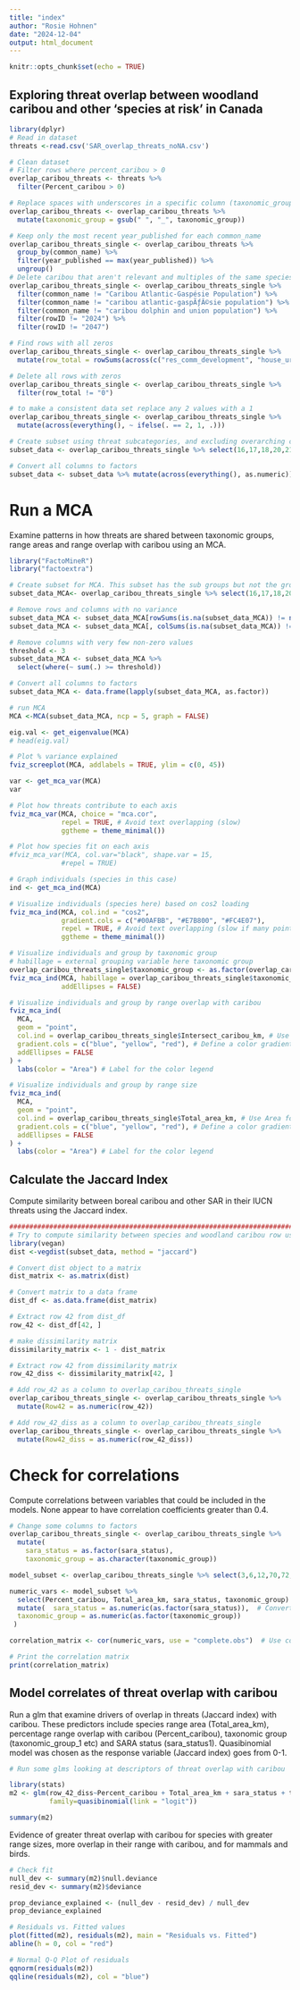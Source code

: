```yaml
---
title: "index"
author: "Rosie Hohnen"
date: "2024-12-04"
output: html_document
---
```


```r
knitr::opts_chunk$set(echo = TRUE)
```
## Exploring threat overlap between woodland caribou and other 'species at risk' in Canada

```r
library(dplyr)
# Read in dataset
threats <-read.csv('SAR_overlap_threats_noNA.csv')

# Clean dataset
# Filter rows where percent_caribou > 0
overlap_caribou_threats <- threats %>%
  filter(Percent_caribou > 0)

# Replace spaces with underscores in a specific column (taxonomic_group)
overlap_caribou_threats <- overlap_caribou_threats %>%
  mutate(taxonomic_group = gsub(" ", "_", taxonomic_group))

# Keep only the most recent year_published for each common_name
overlap_caribou_threats_single <- overlap_caribou_threats %>%
  group_by(common_name) %>%
  filter(year_published == max(year_published)) %>%
  ungroup()
# Delete caribou that aren't relevant and multiples of the same species that weren't eliminated with the process above
overlap_caribou_threats_single <- overlap_caribou_threats_single %>%
  filter(common_name != "Caribou Atlantic-Gaspésie Population") %>%
  filter(common_name != "caribou atlantic-gaspÃƒÂ©sie population") %>%
  filter(common_name != "caribou dolphin and union population") %>%
  filter(rowID != "2024") %>%
  filter(rowID != "2047")

# Find rows with all zeros
overlap_caribou_threats_single <- overlap_caribou_threats_single %>%
  mutate(row_total = rowSums(across(c("res_comm_development", "house_urban", "comm_industrial", "tourisim_rec", "agri_aqua", "crops", "wood_planta", "livestock_farm", "aqua", "energy", "oil_gas", "mining", "renewable", "transport_service", "roads", "utility_service", "shipping_lane", "flight_path", "bio_resource_use", "hunting", "gathering", "logging", "fishing", "human_disturbance", "recreation", "war", "work_activity", "natural_sys_change", "fire_fire_sup", "dams_water", "ecosysmod", "invasive_species", "invasive_nonative", "problematic_native", "introduced_genetic", "problematic_species", "viral_disease", "disease_unknown", "pollution", "sewage_waste_water", "industrial_waste", "agricultural_waste", "garbage_soil_waste", "air_boure_pollute", "ecess_energ7", "geological_event", "volcano", "earth_quake", "avalanche", "climate_change", "hab_shift", "drought", "temp_extreme","storm_flood"))))

# Delete all rows with zeros
overlap_caribou_threats_single <- overlap_caribou_threats_single %>%
  filter(row_total != "0") 

# to make a consistent data set replace any 2 values with a 1
overlap_caribou_threats_single <- overlap_caribou_threats_single %>%
  mutate(across(everything(), ~ ifelse(. == 2, 1, .)))

# Create subset using threat subcategories, and excluding overarching categories (that would be correlated with the sub categories)
subset_data <- overlap_caribou_threats_single %>% select(16,17,18,20,21,22,23,25,26,27,29,30,31,32,34,35,36,37,39,40,41,43,44,45,47,48,49,50,51,52,54,55,56,57,58,59,61,62,63,65,66,67,68,69,70,71,72,73,74)

# Convert all columns to factors
subset_data <- subset_data %>% mutate(across(everything(), as.numeric))
```

# Run a MCA 

Examine patterns in how threats are shared between taxonomic groups, range areas and range overlap with caribou using an MCA.

```r
library("FactoMineR")
library("factoextra")

# Create subset for MCA. This subset has the sub groups but not the group categories
subset_data_MCA<- overlap_caribou_threats_single %>% select(16,17,18,20,21,22,23,25,26,27,29,30,31,32,34,35,36,37,39,40,41,43,44,45,47,48,49,50,51,52,54,55,56,57,58,59,61,62,63,65,66,67,68,69)

# Remove rows and columns with no variance
subset_data_MCA <- subset_data_MCA[rowSums(is.na(subset_data_MCA)) != ncol(subset_data_MCA), ]
subset_data_MCA <- subset_data_MCA[, colSums(is.na(subset_data_MCA)) != nrow(subset_data_MCA)]

# Remove columns with very few non-zero values
threshold <- 3
subset_data_MCA <- subset_data_MCA %>%
  select(where(~ sum(.) >= threshold))

# Convert all columns to factors
subset_data_MCA <- data.frame(lapply(subset_data_MCA, as.factor))

# run MCA
MCA <-MCA(subset_data_MCA, ncp = 5, graph = FALSE)
```


```r
eig.val <- get_eigenvalue(MCA)
# head(eig.val)

# Plot % variance explained
fviz_screeplot(MCA, addlabels = TRUE, ylim = c(0, 45))

var <- get_mca_var(MCA)
var

# Plot how threats contribute to each axis
fviz_mca_var(MCA, choice = "mca.cor", 
             repel = TRUE, # Avoid text overlapping (slow)
             ggtheme = theme_minimal())

# Plot how species fit on each axis
#fviz_mca_var(MCA, col.var="black", shape.var = 15,
             #repel = TRUE)

# Graph individuals (species in this case)
ind <- get_mca_ind(MCA)
```


```r
# Visualize individuals (species here) based on cos2 loading
fviz_mca_ind(MCA, col.ind = "cos2", 
             gradient.cols = c("#00AFBB", "#E7B800", "#FC4E07"),
             repel = TRUE, # Avoid text overlapping (slow if many points)
             ggtheme = theme_minimal())

# Visualize individuals and group by taxonomic group
# habillage = external grouping variable here taxonomic group
overlap_caribou_threats_single$taxonomic_group <- as.factor(overlap_caribou_threats_single$taxonomic_group)
fviz_mca_ind(MCA, habillage = overlap_caribou_threats_single$taxonomic_group, 
             addEllipses = FALSE)

# Visualize individuals and group by range overlap with caribou
fviz_mca_ind(
  MCA, 
  geom = "point", 
  col.ind = overlap_caribou_threats_single$Intersect_caribou_km, # Use Area for coloring
  gradient.cols = c("blue", "yellow", "red"), # Define a color gradient
  addEllipses = FALSE
) +
  labs(color = "Area") # Label for the color legend

# Visualize individuals and group by range size
fviz_mca_ind(
  MCA, 
  geom = "point", 
  col.ind = overlap_caribou_threats_single$Total_area_km, # Use Area for coloring
  gradient.cols = c("blue", "yellow", "red"), # Define a color gradient
  addEllipses = FALSE
) +
  labs(color = "Area") # Label for the color legend
```
## Calculate the Jaccard Index

Compute similarity between boreal caribou and other SAR in their IUCN threats using the Jaccard index.
```r

###################################################################################
# Try to compute similarity between species and woodland caribou row using the Jaccard index
library(vegan)
dist <-vegdist(subset_data, method = "jaccard")

# Convert dist object to a matrix
dist_matrix <- as.matrix(dist)

# Convert matrix to a data frame
dist_df <- as.data.frame(dist_matrix)

# Extract row 42 from dist_df
row_42 <- dist_df[42, ]

# make dissimilarity matrix
dissimilarity_matrix <- 1 - dist_matrix

# Extract row 42 from dissimilarity matrix
row_42_diss <- dissimilarity_matrix[42, ]

# Add row_42 as a column to overlap_caribou_threats_single
overlap_caribou_threats_single <- overlap_caribou_threats_single %>%
  mutate(Row42 = as.numeric(row_42))

# Add row_42_diss as a column to overlap_caribou_threats_single
overlap_caribou_threats_single <- overlap_caribou_threats_single %>%
  mutate(Row42_diss = as.numeric(row_42_diss))
```
# Check for correlations

Compute correlations between variables that could be included in the models. None appear to have correlation coefficients greater than 0.4.
```r
# Change some columns to factors
overlap_caribou_threats_single <- overlap_caribou_threats_single %>%
  mutate(
    sara_status = as.factor(sara_status),
    taxonomic_group = as.character(taxonomic_group))

model_subset <- overlap_caribou_threats_single %>% select(3,6,12,70,72,73,75,76)

numeric_vars <- model_subset %>%
  select(Percent_caribou, Total_area_km, sara_status, taxonomic_group) %>%
  mutate(  sara_status = as.numeric(as.factor(sara_status)),  # Convert factors to numeric
  taxonomic_group = as.numeric(as.factor(taxonomic_group))
 )

correlation_matrix <- cor(numeric_vars, use = "complete.obs")  # Use complete.obs to handle NAs

# Print the correlation matrix
print(correlation_matrix)
```

## Model correlates of threat overlap with caribou

Run a glm that examine drivers of overlap in threats (Jaccard index) with caribou. These predictors include species range area (Total_area_km), percentage range overlap with caribou (Percent_caribou), taxonomic group (taxonomic_group_1 etc) and SARA status (sara_status1).
Quasibinomial model was chosen as the response variable (Jaccard index) goes from 0-1.

```r

# Run some glms looking at descriptors of threat overlap with caribou

library(stats)
m2 <- glm(row_42_diss~Percent_caribou + Total_area_km + sara_status + taxonomic_group, data=model_subset,
          family=quasibinomial(link = "logit"))

summary(m2)

```
Evidence of greater threat overlap with caribou for species with greater range sizes, more overlap in their range with caribou, and for mammals and birds.
```r

# Check fit
null_dev <- summary(m2)$null.deviance
resid_dev <- summary(m2)$deviance

prop_deviance_explained <- (null_dev - resid_dev) / null_dev
prop_deviance_explained

# Residuals vs. Fitted values
plot(fitted(m2), residuals(m2), main = "Residuals vs. Fitted")
abline(h = 0, col = "red")

# Normal Q-Q Plot of residuals
qqnorm(residuals(m2))
qqline(residuals(m2), col = "blue")

```
